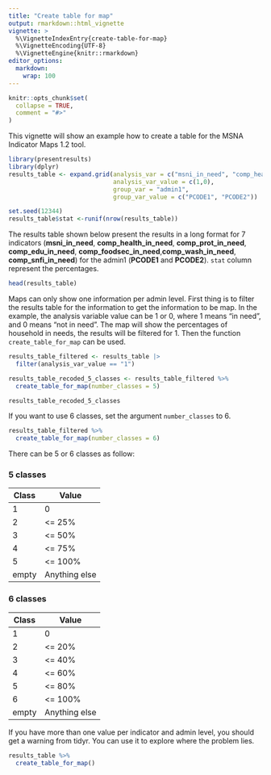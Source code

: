 ```yaml
---
title: "Create table for map"
output: rmarkdown::html_vignette
vignette: >
  %\VignetteIndexEntry{create-table-for-map}
  %\VignetteEncoding{UTF-8}
  %\VignetteEngine{knitr::rmarkdown}
editor_options: 
  markdown: 
    wrap: 100
---
```


```r
knitr::opts_chunk$set(
  collapse = TRUE,
  comment = "#>"
)
```

This vignette will show an example how to create a table for the MSNA Indicator Maps 1.2 tool.

```r
library(presentresults)
library(dplyr)
results_table <- expand.grid(analysis_var = c("msni_in_need", "comp_health_in_need", "comp_prot_in_need", "comp_edu_in_need", "comp_foodsec_in_need","comp_wash_in_need",        "comp_snfi_in_need"),
                             analysis_var_value = c(1,0),
                             group_var = "admin1",
                             group_var_value = c("PCODE1", "PCODE2"))

set.seed(12344)
results_table$stat <-runif(nrow(results_table))
```

The results table shown below present the results in a long format for 7 indicators
(**msni_in_need**, **comp_health_in_need**, **comp_prot_in_need**, **comp_edu_in_need**,
**comp_foodsec_in_need**,**comp_wash_in_need**, **comp_snfi_in_need**) for the admin1 (**PCODE1**
and **PCODE2**). `stat` column represent the percentages.

```r
head(results_table)
```

Maps can only show one information per admin level. First thing is to filter the results table for the information to get the information to be map. In the example, the analysis variable value can be 1 or 0, where 1 means "in need", and 0 means "not in need". The map will show the percentages of household in needs, the results will be filtered for 1. Then the function `create_table_for_map` can be used.

```r
results_table_filtered <- results_table |> 
  filter(analysis_var_value == "1")

results_table_recoded_5_classes <- results_table_filtered %>% 
  create_table_for_map(number_classes = 5)

results_table_recoded_5_classes
```

If you want to use 6 classes, set the argument `number_classes` to 6.

```r
results_table_filtered %>% 
  create_table_for_map(number_classes = 6)
```

There can be 5 or 6 classes as follow:

### 5 classes

| Class | Value         |
|-------|---------------|
| 1     | 0             |
| 2     | \<= 25%       |
| 3     | \<= 50%       |
| 4     | \<= 75%       |
| 5     | \<= 100%      |
| empty | Anything else |

### 6 classes

| Class | Value         |
|-------|---------------|
| 1     | 0             |
| 2     | \<= 20%       |
| 3     | \<= 40%       |
| 4     | \<= 60%       |
| 5     | \<= 80%       |
| 6     | \<= 100%      |
| empty | Anything else |

If you have more than one value per indicator and admin level, you should get a warning from tidyr. You can use it to explore where the problem lies.

```r
results_table %>% 
  create_table_for_map()
```


